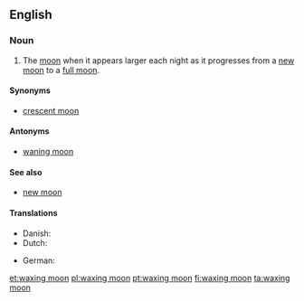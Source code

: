 ==English==

===Noun===
{{en-noun|head=[[wax]]ing [[moon]]}}

# The [[moon]] when it appears larger each night as it progresses from a [[new moon]] to a [[full moon]].

====Synonyms====
* [[crescent moon]]

====Antonyms====
* [[waning moon]]

====See also====
* [[new moon]]

====Translations====
{{trans-top}}
* Danish: {{t|da|tiltagende måne}}
* Dutch: {{t+|nl|wassende maan|f}}
{{trans-mid}}
* German: {{t|de|zunehmender Mond|m}}
{{trans-bottom}}

[[et:waxing moon]]
[[pl:waxing moon]]
[[pt:waxing moon]]
[[fi:waxing moon]]
[[ta:waxing moon]]